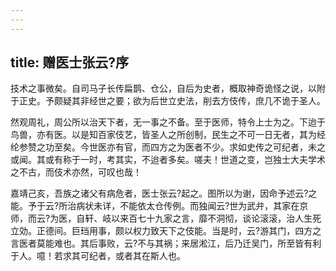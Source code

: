 ```yaml
---
---
---
```

title: 赠医士张云?序
---



技术之事微矣。自司马子长传扁鹊、仓公，自后为史者，概取神奇诡怪之说，以附于正史。予颇疑其非经世之要；欲为后世立史法，削去方伎传，庶几不诡于圣人。

然观周礼，周公所以治天下者，无一事之不备。至于医师，特令上士为之。下迨于鸟兽，亦有医。以是知百家伎艺，皆圣人之所创制，民生之不可一日无者，其为经纶参赞之功至矣。今世医亦有官，而四方之为医者不少。求如史传之可纪者，未之或闻。其或有称于一时，考其实，不迨者多矣。嗟夫！世道之变，岂独士大夫学术之不古，而伎术亦然，可叹也哉！

嘉靖己亥，吾族之诸父有病危者，医士张云?起之。图所以为谢，因命予述云?之能。予于云?所治病状未详，不能依太仓传例。而独闻云?世为武弁，其家在京师，而云?为医，自轩、岐以来百七十九家之言，靡不洞彻，谈论滚滚，治人生死立効。正德间。巨珰用事，颇以权力致天下之伎能。当是时，云?游其门，四方之言医者莫能难也。其后事败，云?不与其祸；来居淞江，后乃迁吴门，所至皆有利于人。噫！若求其可纪者，或者其在斯人也。